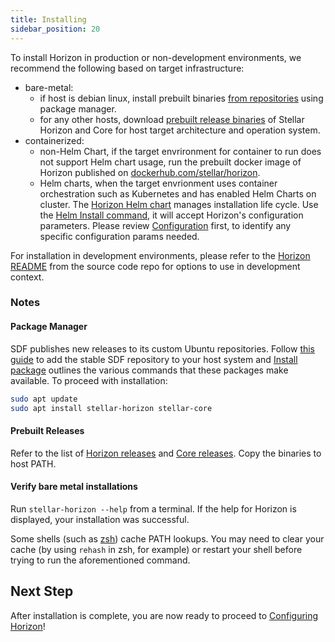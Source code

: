 ```yaml
---
title: Installing
sidebar_position: 20
---
```



To install Horizon in production or non-development environments, we recommend the following based on target infrastructure:

- bare-metal:
  - if host is debian linux, install prebuilt binaries [from repositories](#package-manager) using package manager.
  - for any other hosts, download [prebuilt release binaries](#prebuilt-releases) of Stellar Horizon and Core for host target architecture and operation system.
- containerized:
  - non-Helm Chart, if the target envrironment for container to run does not support Helm chart usage, run the prebuilt docker image of Horizon published on [dockerhub.com/stellar/horizon](https://hub.docker.com/r/stellar/stellar-horizon).
  - Helm charts, when the target envrionment uses container orchestration such as Kubernetes and has enabled Helm Charts on cluster. The [Horizon Helm chart](https://github.com/stellar/helm-charts/tree/main/charts/horizon) manages installation life cycle. Use the [Helm Install command](https://helm.sh/docs/helm/helm_install/), it will accept Horizon's configuration parameters. Please review [Configuration](./configuring.mdx) first, to identify any specific configuration params needed.

For installation in development environments, please refer to the [Horizon README](https://github.com/stellar/go/blob/master/services/horizon/README.md#try-it-out) from the source code repo for options to use in development context.

### Notes

#### Package Manager

SDF publishes new releases to its custom Ubuntu repositories. Follow [this guide](https://github.com/stellar/packages/blob/master/docs/adding-the-sdf-stable-repository-to-your-system.md#adding-the-sdf-stable-repository-to-your-system) to add the stable SDF repository to your host system and [Install package](https://github.com/stellar/packages/blob/master/docs/installing-individual-packages.md#installing-individual-packages) outlines the various commands that these packages make available. To proceed with installation:

<CodeExample>

```bash
sudo apt update
sudo apt install stellar-horizon stellar-core
```

</CodeExample>

#### Prebuilt Releases

Refer to the list of [Horizon releases](https://github.com/stellar/go/releases) and [Core releases](https://github.com/stellar/stellar-core/releases). Copy the binaries to host PATH.

#### Verify bare metal installations

Run `stellar-horizon --help` from a terminal. If the help for Horizon is displayed, your installation was successful.

Some shells (such as [zsh](https://www.zsh.org/)) cache PATH lookups. You may need to clear your cache (by using `rehash` in zsh, for example) or restart your shell before trying to run the aforementioned command.

## Next Step

After installation is complete, you are now ready to proceed to [Configuring Horizon](./configuring.mdx)!
